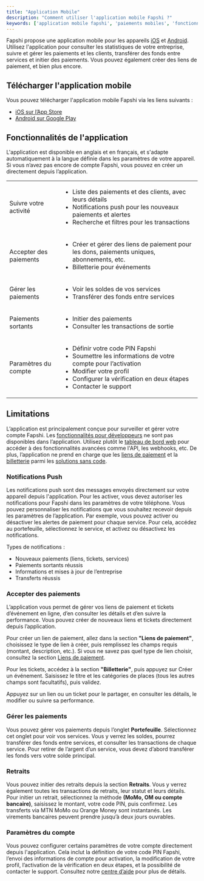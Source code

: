 ```yaml
---
title: "Application Mobile"
description: "Comment utiliser l'application mobile Fapshi ?"
keywords: ['application mobile fapshi', 'paiements mobiles', 'fonctionnalités de l’application fapshi', 'compte fapshi', 'configuration application mobile']
---
```


Fapshi propose une application mobile pour les appareils [iOS](https://apps.apple.com/ng/app/fapshi/id6443700859) et [Android](https://play.google.com/store/apps/details?id=com.fapshi). Utilisez l'application pour consulter les statistiques de votre entreprise, suivre et gérer les paiements et les clients, transférer des fonds entre services et initier des paiements. Vous pouvez également créer des liens de paiement, et bien plus encore.

## Télécharger l'application mobile

Vous pouvez télécharger l'application mobile Fapshi via les liens suivants :

- [iOS sur l’App Store](https://apps.apple.com/ng/app/fapshi/id6443700859)
- [Android sur Google Play](https://play.google.com/store/apps/details?id=com.fapshi)

## Fonctionnalités de l'application

L'application est disponible en anglais et en français, et s'adapte automatiquement à la langue définie dans les paramètres de votre appareil. Si vous n’avez pas encore de compte Fapshi, vous pouvez en créer un directement depuis l’application.

|                       |                                                                 |
|-----------------------|-----------------------------------------------------------------|
| Suivre votre activité | <ul><li>Liste des paiements et des clients, avec leurs détails</li><li>Notifications push pour les nouveaux paiements et alertes</li><li>Recherche et filtres pour les transactions</li></ul> |
| Accepter des paiements | <ul><li>Créer et gérer des liens de paiement pour les dons, paiements uniques, abonnements, etc.</li><li>Billetterie pour événements</li></ul> |
| Gérer les paiements   | <ul><li>Voir les soldes de vos services</li><li>Transférer des fonds entre services</li></ul> |
| Paiements sortants    | <ul><li>Initier des paiements</li><li>Consulter les transactions de sortie</li></ul> |
| Paramètres du compte  | <ul><li>Définir votre code PIN Fapshi</li><li>Soumettre les informations de votre compte pour l’activation</li><li>Modifier votre profil</li><li>Configurer la vérification en deux étapes</li><li>Contacter le support</li></ul> |

## Limitations

L’application est principalement conçue pour surveiller et gérer votre compte Fapshi. Les [fonctionnalités pour développeurs](/fr/api-reference/) ne sont pas disponibles dans l’application. Utilisez plutôt le [tableau de bord web](https://dashboard.fapshi.com) pour accéder à des fonctionnalités avancées comme l'API, les webhooks, etc. De plus, l’application ne prend en charge que les [liens de paiement](https://fapshi.com/fr/products/payment-links) et la [billetterie](https://fapshi.com/fr/products/iventily) parmi les [solutions sans code](/fr/guides/no-code-solutions).

### Notifications Push

Les notifications push sont des messages envoyés directement sur votre appareil depuis l'application. Pour les activer, vous devez autoriser les notifications pour Fapshi dans les paramètres de votre téléphone. Vous pouvez personnaliser les notifications que vous souhaitez recevoir depuis les paramètres de l’application. Par exemple, vous pouvez activer ou désactiver les alertes de paiement pour chaque service. Pour cela, accédez au portefeuille, sélectionnez le service, et activez ou désactivez les notifications.

Types de notifications :

- Nouveaux paiements (liens, tickets, services)
- Paiements sortants réussis
- Informations et mises à jour de l’entreprise
- Transferts réussis

### Accepter des paiements

L’application vous permet de gérer vos liens de paiement et tickets d’événement en ligne, d’en consulter les détails et d’en suivre la performance. Vous pouvez créer de nouveaux liens et tickets directement depuis l’application.

Pour créer un lien de paiement, allez dans la section **"Liens de paiement"**, choisissez le type de lien à créer, puis remplissez les champs requis (montant, description, etc.).
<Info>Si vous ne savez pas quel type de lien choisir, consultez la section [Liens de paiement](/fr/guides/no-code-solutions/payment-links).</Info>

Pour les tickets, accédez à la section **"Billetterie"**, puis appuyez sur Créer un événement. Saisissez le titre et les catégories de places (tous les autres champs sont facultatifs), puis validez.

Appuyez sur un lien ou un ticket pour le partager, en consulter les détails, le modifier ou suivre sa performance.

### Gérer les paiements

Vous pouvez gérer vos paiements depuis l’onglet **Portefeuille**. Sélectionnez cet onglet pour voir vos services. Vous y verrez les soldes, pourrez transférer des fonds entre services, et consulter les transactions de chaque service.
<Note>Pour retirer de l’argent d’un service, vous devez d’abord transférer les fonds vers votre solde principal.</Note>

### Retraits

Vous pouvez initier des retraits depuis la section **Retraits**. Vous y verrez également toutes les transactions de retraits, leur statut et leurs détails. Pour initier un retrait, sélectionnez la méthode **(MoMo, OM ou compte bancaire)**, saisissez le montant, votre code PIN, puis confirmez.
<Note>Les transferts via MTN MoMo ou Orange Money sont instantanés. Les virements bancaires peuvent prendre jusqu’à deux jours ouvrables.</Note>

### Paramètres du compte

Vous pouvez configurer certains paramètres de votre compte directement depuis l'application. Cela inclut la définition de votre code PIN Fapshi, l’envoi des informations de compte pour activation, la modification de votre profil, l’activation de la vérification en deux étapes, et la possibilité de contacter le support. Consultez notre [centre d’aide](https://fapshi.com/fr/aide-et-support) pour plus de détails.

